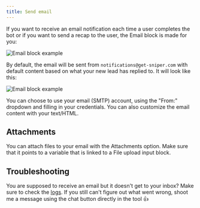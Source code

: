 ```yaml
---
title: Send email
---
```


If you want to receive an email notification each time a user completes the bot or if you want to send a recap to the user, the Email block is made for you:

<Frame style={{ maxWidth: '400px' }}>
  <img src="/images/blocks/integrations/email.png" alt="Email block example" />
</Frame>

By default, the email will be sent from `notifications@get-sniper.com` with default content based on what your new lead has replied to. It will look like this:

<Frame>
  <img
    src="/images/blocks/integrations/default-email.png"
    alt="Email block example"
  />
</Frame>

You can choose to use your email (SMTP) account, using the "From:" dropdown and filling in your credentials.
You can also customize the email content with your text/HTML.

## Attachments

You can attach files to your email with the Attachments option. Make sure that it points to a variable that is linked to a File upload input block.

## Troubleshooting

You are supposed to receive an email but it doesn't get to your inbox? Make sure to check the [logs](/results/overview#logs). If you still can't figure out what went wrong, shoot me a message using the chat button directly in the tool 👍
